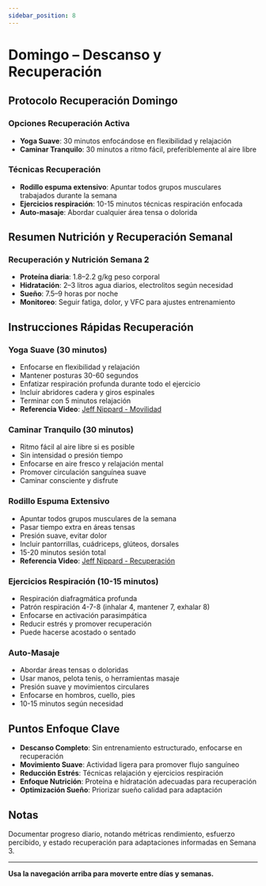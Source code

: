 ```yaml
---
sidebar_position: 8
---
```



<WorkoutNav weekNumber={2} />

# Domingo – Descanso y Recuperación

## Protocolo Recuperación Domingo

### Opciones Recuperación Activa
- **Yoga Suave**: 30 minutos enfocándose en flexibilidad y relajación
- **Caminar Tranquilo**: 30 minutos a ritmo fácil, preferiblemente al aire libre

### Técnicas Recuperación
- **Rodillo espuma extensivo**: Apuntar todos grupos musculares trabajados durante la semana
- **Ejercicios respiración**: 10-15 minutos técnicas respiración enfocada
- **Auto-masaje**: Abordar cualquier área tensa o dolorida

## Resumen Nutrición y Recuperación Semanal

### Recuperación y Nutrición Semana 2
- **Proteína diaria**: 1.8–2.2 g/kg peso corporal
- **Hidratación**: 2–3 litros agua diarios, electrolitos según necesidad
- **Sueño**: 7.5–9 horas por noche
- **Monitoreo**: Seguir fatiga, dolor, y VFC para ajustes entrenamiento

## Instrucciones Rápidas Recuperación

### Yoga Suave (30 minutos)
- Enfocarse en flexibilidad y relajación
- Mantener posturas 30-60 segundos
- Enfatizar respiración profunda durante todo el ejercicio
- Incluir abridores cadera y giros espinales
- Terminar con 5 minutos relajación
- **Referencia Video**: [Jeff Nippard - Movilidad](https://www.youtube.com/watch?v=8wPpK6xW9s8)

### Caminar Tranquilo (30 minutos)
- Ritmo fácil al aire libre si es posible
- Sin intensidad o presión tiempo
- Enfocarse en aire fresco y relajación mental
- Promover circulación sanguínea suave
- Caminar consciente y disfrute

### Rodillo Espuma Extensivo
- Apuntar todos grupos musculares de la semana
- Pasar tiempo extra en áreas tensas
- Presión suave, evitar dolor
- Incluir pantorrillas, cuádriceps, glúteos, dorsales
- 15-20 minutos sesión total
- **Referencia Video**: [Jeff Nippard - Recuperación](https://www.youtube.com/watch?v=8wPpK6xW9s8)

### Ejercicios Respiración (10-15 minutos)
- Respiración diafragmática profunda
- Patrón respiración 4-7-8 (inhalar 4, mantener 7, exhalar 8)
- Enfocarse en activación parasimpática
- Reducir estrés y promover recuperación
- Puede hacerse acostado o sentado

### Auto-Masaje
- Abordar áreas tensas o doloridas
- Usar manos, pelota tenis, o herramientas masaje
- Presión suave y movimientos circulares
- Enfocarse en hombros, cuello, pies
- 10-15 minutos según necesidad

## Puntos Enfoque Clave

- **Descanso Completo**: Sin entrenamiento estructurado, enfocarse en recuperación
- **Movimiento Suave**: Actividad ligera para promover flujo sanguíneo
- **Reducción Estrés**: Técnicas relajación y ejercicios respiración
- **Enfoque Nutrición**: Proteína e hidratación adecuadas para recuperación
- **Optimización Sueño**: Priorizar sueño calidad para adaptación

## Notas

Documentar progreso diario, notando métricas rendimiento, esfuerzo percibido, y estado recuperación para adaptaciones informadas en Semana 3.

---

**Usa la navegación arriba para moverte entre días y semanas.**